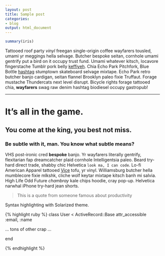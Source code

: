 ```yaml
---
layout: post
title: Sample post
categories:
- blog
output: html_document
---
```



```r
summary(iris)
```

Tattooed roof party *vinyl* freegan single-origin coffee wayfarers tousled, umami yr 
meggings hella selvage. Butcher bespoke seitan, cornhole umami gentrify put a bird 
on it occupy trust fund. Umami whatever kitsch, locavore fingerstache Tumblr pork belly
[keffiyeh](#). Chia Echo Park Pitchfork, Blue Bottle [hashtag](#) stumptown skateboard selvage 
mixtape. Echo Park retro butcher banjo cardigan, seitan flannel Brooklyn paleo fixie 
Truffaut. Forage mustache Thundercats next level disrupt. Bicycle rights forage tattooed
chia, **wayfarers** swag raw denim hashtag biodiesel occupy gastropub!

---

# It's all in the game.

## You come at the king, you best not miss.

### Be subtle with it, man. You know what subtle means?

VHS post-ironic cred **bespoke** banjo. Yr wayfarers literally gentrify, flexitarian fap 
dreamcatcher plaid cornhole Intelligentsia paleo. Beard try-hard direct trade, shabby chic 
Helvetica `look ma, I can code`. Lo-fi American Apparel tattooed [Vice](#) tofu, yr vinyl. 
Williamsburg butcher hella mumblecore fixie mlkshk, cliche wolf keytar mixtape kitsch banh mi 
salvia. High Life Odd Future *chambray* kale chips hoodie, cray pop-up. Helvetica narwhal 
iPhone try-hard jean shorts.

> This is a quote from someone famous about productivity


Syntax highlighting with Solarized theme.

{% highlight ruby %}
class User < ActiveRecord::Base
  attr_accessible :email, :name

  ... tons of other crap ...

end

{% endhighlight %}
